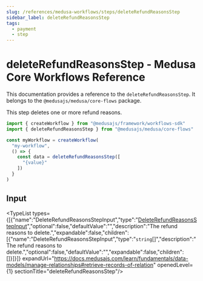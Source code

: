 ```yaml
---
slug: /references/medusa-workflows/steps/deleteRefundReasonsStep
sidebar_label: deleteRefundReasonsStep
tags:
  - payment
  - step
---
```



# deleteRefundReasonsStep - Medusa Core Workflows Reference

This documentation provides a reference to the `deleteRefundReasonsStep`. It belongs to the `@medusajs/medusa/core-flows` package.

This step deletes one or more refund reasons.

```ts title="src/workflows/my-workflow.ts"
import { createWorkflow } from "@medusajs/framework/workflows-sdk"
import { deleteRefundReasonsStep } from "@medusajs/medusa/core-flows"

const myWorkflow = createWorkflow(
  "my-workflow",
  () => {
    const data = deleteRefundReasonsStep([
      "{value}"
    ])
  }
)
```
  

## Input

<TypeList types={[{"name":"DeleteRefundReasonsStepInput","type":"[DeleteRefundReasonsStepInput](../../../../types/core_flows.DeleteRefundReasonsStepInput/page.mdx)","optional":false,"defaultValue":"","description":"The refund reasons to delete.","expandable":false,"children":[{"name":"DeleteRefundReasonsStepInput","type":"`string`[]","description":"The refund reasons to delete.","optional":false,"defaultValue":"","expandable":false,"children":[]}]}]} expandUrl="https://docs.medusajs.com/learn/fundamentals/data-models/manage-relationships#retrieve-records-of-relation" openedLevel={1} sectionTitle="deleteRefundReasonsStep"/>

